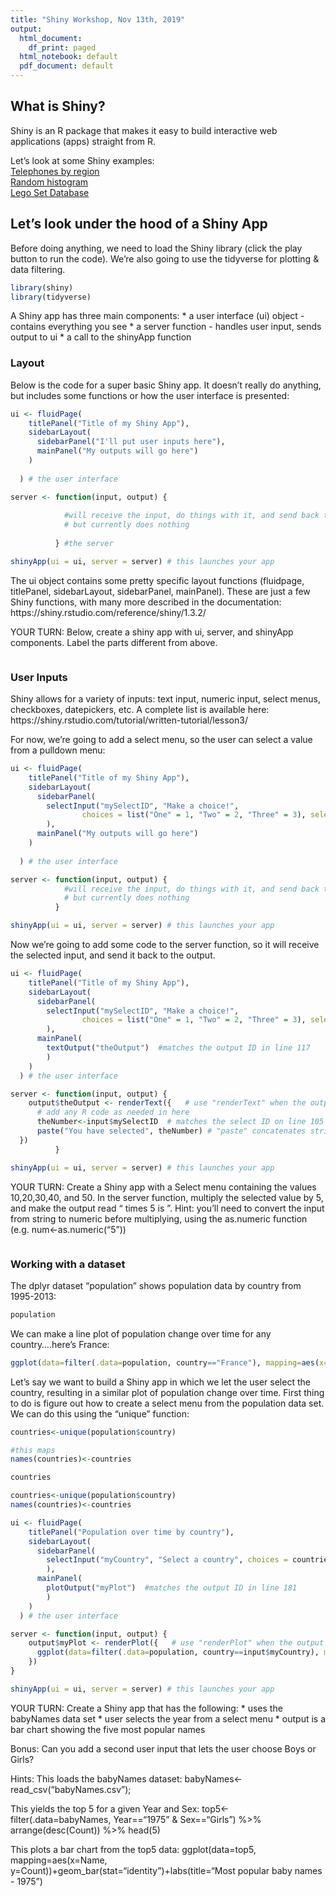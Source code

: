```yaml
---
title: "Shiny Workshop, Nov 13th, 2019"
output:
  html_document:
    df_print: paged
  html_notebook: default
  pdf_document: default
---
```



## What is Shiny?

Shiny is an R package that makes it easy to build interactive web applications (apps) straight from R.

Let's look at some Shiny examples:
<br>
<a href="https://shiny.rstudio.com/gallery/telephones-by-region.html" target="_blank">Telephones by region</a>
<br>
<a href="https://shiny.rstudio.com/gallery/single-file-shiny-app.html" target="_blank">Random histogram</a>
<br>
<a href="https://shiny.rstudio.com/gallery/lego-set.html" target="_blank">Lego Set Database</a>

## Let's look under the hood of a Shiny App
Before doing anything, we need to load the Shiny library (click the play button to run the code). We're also going to use the tidyverse for plotting & data filtering.
```r
library(shiny)
library(tidyverse)
```


A Shiny app has three main components:
* a user interface (ui) object - contains everything you see
* a server function - handles user input, sends output to ui
* a call to the shinyApp function

### Layout

Below is the code for a super basic Shiny app. It doesn't really do anything, but includes some functions or how the user interface is presented:
```r
ui <- fluidPage(
    titlePanel("Title of my Shiny App"),
    sidebarLayout(
      sidebarPanel("I'll put user inputs here"),
      mainPanel("My outputs will go here")
    )
  
  ) # the user interface

server <- function(input, output) {
  
            #will receive the input, do things with it, and send back to ui 
            # but currently does nothing
  
          } #the server

shinyApp(ui = ui, server = server) # this launches your app
```

The ui object contains some pretty specific layout functions (fluidpage, titlePanel, sidebarLayout, sidebarPanel, mainPanel). These are just a few Shiny functions, with many more described in the documentation: https://shiny.rstudio.com/reference/shiny/1.3.2/

YOUR TURN:
Below, create a shiny app with  ui, server, and shinyApp components. Label the parts different from above.
```r


```


### User Inputs

Shiny allows for a variety of inputs: text input, numeric input, select menus, checkboxes, datepickers, etc. A complete list is available here: https://shiny.rstudio.com/tutorial/written-tutorial/lesson3/

For now, we're going to add a select menu, so the user can select a value from a pulldown menu:

```r
ui <- fluidPage(
    titlePanel("Title of my Shiny App"),
    sidebarLayout(
      sidebarPanel(
        selectInput("mySelectID", "Make a choice!", 
                choices = list("One" = 1, "Two" = 2, "Three" = 3), selected = 1) 
        ),
      mainPanel("My outputs will go here")
    )
  
  ) # the user interface

server <- function(input, output) {
            #will receive the input, do things with it, and send back to ui 
            # but currently does nothing
          }

shinyApp(ui = ui, server = server) # this launches your app


```

Now we're going to add some code to the server function, so it will receive the selected input, and send it back to the output.

```r
ui <- fluidPage(
    titlePanel("Title of my Shiny App"),
    sidebarLayout(
      sidebarPanel(
        selectInput("mySelectID", "Make a choice!", 
                choices = list("One" = 1, "Two" = 2, "Three" = 3), selected = 1) 
        ),
      mainPanel(
        textOutput("theOutput")  #matches the output ID in line 117
        )
    )
  ) # the user interface

server <- function(input, output) {
    output$theOutput <- renderText({   # use "renderText" when the output is text!
      # add any R code as needed in here
      theNumber<-input$mySelectID  # matches the select ID on line 105
      paste("You have selected", theNumber) # "paste" concatenates strings  
  })
          }

shinyApp(ui = ui, server = server) # this launches your app


```

YOUR TURN:
Create a Shiny app with a Select menu containing the values 10,20,30,40, and 50. In the server function, multiply the selected value by 5, and make the output read "<number selected> times 5 is <product>".
Hint: you'll need to convert the input from string to numeric before multiplying, using the as.numeric function (e.g. num<-as.numeric("5"))

```r


```

### Working with a dataset

The dplyr dataset "population" shows population data by country from 1995-2013:  

```r
population

```

We can make a line plot of population change over time for any country....here's France:

```r
ggplot(data=filter(.data=population, country=="France"), mapping=aes(x=year, y=population))+geom_line()

```

Let's say we want to build a Shiny app in which we let the user select the country, resulting in a similar plot of population change over time. First thing to do is figure out how to create a select menu from the population data set. We can do this using the "unique" function:

```r
countries<-unique(population$country)

#this maps 
names(countries)<-countries

countries

```




```r
countries<-unique(population$country)
names(countries)<-countries

ui <- fluidPage(
    titlePanel("Population over time by country"),
    sidebarLayout(
      sidebarPanel(
        selectInput("myCountry", "Select a country", choices = countries) 
        ),
      mainPanel(
        plotOutput("myPlot")  #matches the output ID in line 181
        )
    )
  ) # the user interface

server <- function(input, output) {
    output$myPlot <- renderPlot({   # use "renderPlot" when the output is a plot!
      ggplot(data=filter(.data=population, country==input$myCountry), mapping=aes(x=year, y=population))+geom_line()+labs(title=paste("population of",input$myCountry, "1995-2017"))
    })
}

shinyApp(ui = ui, server = server) # this launches your app


```


YOUR TURN:
Create a Shiny app that has the following:
* uses the babyNames data set
* user selects the year from a select menu 
* output is a bar chart showing the five most popular names

Bonus: Can you add a second user input that lets the user choose Boys or Girls?

Hints:
This loads the babyNames dataset:
babyNames<-read_csv("babyNames.csv");

This yields the top 5 for a given Year and Sex:
top5<-filter(.data=babyNames, Year=="1975" & Sex=="Girls") %>% arrange(desc(Count)) %>% head(5)

This plots a bar chart from the top5 data:
ggplot(data=top5, mapping=aes(x=Name, y=Count))+geom_bar(stat="identity")+labs(title="Most popular baby names - 1975")


```r


```




